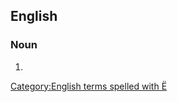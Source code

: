 ==English==
{{rfv}}
===Noun===
{{en-noun}}

# {{alternative spelling of|chiliahedron}}

[[Category:English terms spelled with Ë]]